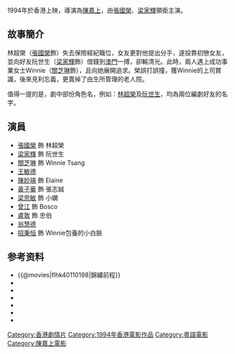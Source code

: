 {{about|1994年电影|歌曲前程锦绣|前程錦繡 (歌曲)}}
{{电影信息框
| name = 錦繡前程
| original_name = ''{{lang|en|Long and Winding Road}}''
| image = 
| caption = 
| director = [[陳嘉上|陳嘉上]]
| writer = 陳嘉上、陳慶嘉
| starring = [[張國榮|張國榮]]，[[梁家輝|梁家輝]]，[[關芝琳|關芝琳]]，[[王敏德|王敏德]]，[[陳妙瑛|陳妙瑛]]，[[黃子華|黃子華]]，[[梁思敏|梁思敏]]，[[曾江|曾江]]，[[翁慧德|翁慧德]]
| 製片 = 李錦文、陳希文
| 監製 = [[王晶_(導演)|王晶]]、陳明英
| 攝影 = 溫文傑
| 剪輯 = 陳祺合
| 配樂 = 袁卓凡
| production_company = [[永盛娛樂有限公司|永盛娛樂有限公司]]
| distributor = [[永盛娛樂有限公司|永盛娛樂有限公司]]
| released = {{film date|1994|8|4}}
| country = [[香港電影|香港]]
| language = [[粵語|粵語]]
| gross = $ 17,935,329[http://www.angelfire.com/home/bobic/HK_Movies/HK/hk1994c-b5.htm]
| imdb_id = tt0110198
}}

{{engname|《錦繡前程》|''Long and Winding Road''}}1994年於香港上映，導演為[[陳嘉上|陳嘉上]]，由[[張國榮|張國榮]]、[[梁家輝|梁家輝]]領銜主演。

==故事簡介==
林超榮（[[張國榮|張國榮]]飾）失去保險經紀職位，女友更對他提出分手，遂投靠初戀女友，並向好友阮世生（[[梁家輝|梁家輝]]飾）借錢到[[澳門|澳門]]一搏，卻輸清光。此時，兩人遇上成功事業女士Winnie（[[關芝琳|關芝琳]]飾），且向她展開追求。榮誤打誤撞，獲Winnie的上司賞識，後來見利忘義，更賣掉了由生所管理的老人院。

值得一提的是，劇中部份角色名，例如：[[林超榮|林超榮]]及[[阮世生|阮世生]]，均為兩位編劇好友的名字。

==演員==
*[[張國榮|張國榮]] 飾 林超榮
*[[梁家輝|梁家輝]] 飾 阮世生
*[[關芝琳|關芝琳]] 飾 Winnie Tsang
*[[王敏德|王敏德]]
*[[陳妙瑛|陳妙瑛]] 飾 Elaine
*[[黃子華|黃子華]] 飾 張志誠
*[[梁思敏|梁思敏]] 飾 小嫻
*[[曾江|曾江]] 飾 Bosco
*[[盧敦|盧敦]] 飾 忠伯
*[[翁慧德|翁慧德]]
*[[招秉恒|招秉恒]] 飾  Winnie包養的小白臉

==参考资料== 
*{{@movies|flhk40110198|錦繡前程}}
*{{douban|title=錦繡前程}}
*{{Mtime|16664|錦繡前程}}
*{{Amg movie|272480|錦繡前程}}
*{{rotten-tomatoes|long_and_winding_road|錦繡前程}}
*{{hkmdb title|7875|錦繡前程}}
*{{imdb title|0110198|錦繡前程}}

{{陳嘉上}}
{{梁家輝主要電影}}
[[Category:香港劇情片|Category:香港劇情片]]
[[Category:1994年香港電影作品|Category:1994年香港電影作品]]
[[Category:粵語電影|Category:粵語電影]]
[[Category:陳嘉上電影|Category:陳嘉上電影]]